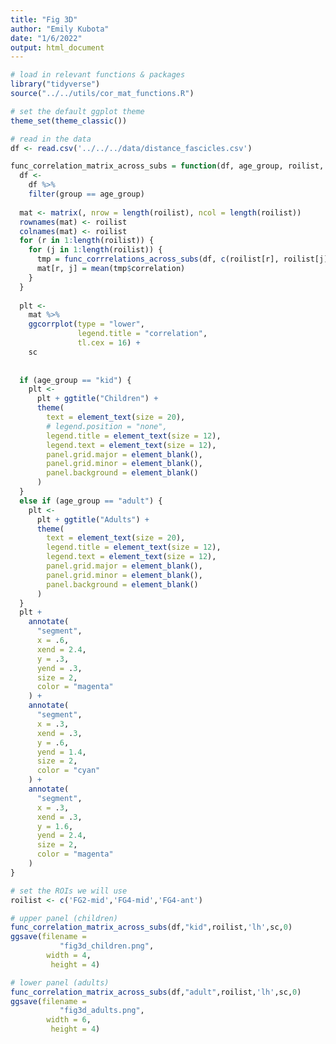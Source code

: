 ```yaml
---
title: "Fig 3D"
author: "Emily Kubota"
date: "1/6/2022"
output: html_document
---
```


```r
# load in relevant functions & packages 
library("tidyverse")
source("../../utils/cor_mat_functions.R")

# set the default ggplot theme 
theme_set(theme_classic())
```

```r
# read in the data 
df <- read.csv('../../../data/distance_fascicles.csv')
```

```r
func_correlation_matrix_across_subs = function(df, age_group, roilist, hemi, sc, endpoint) {
  df <-
    df %>%
    filter(group == age_group)
  
  mat <- matrix(, nrow = length(roilist), ncol = length(roilist))
  rownames(mat) <- roilist
  colnames(mat) <- roilist
  for (r in 1:length(roilist)) {
    for (j in 1:length(roilist)) {
      tmp = func_corrrelations_across_subs(df, c(roilist[r], roilist[j]), hemi, endpoint, age_group)
      mat[r, j] = mean(tmp$correlation)
    }
  }
  
  plt <-
    mat %>%
    ggcorrplot(type = "lower",
               legend.title = "correlation",
               tl.cex = 16) +
    sc
  
  
  if (age_group == "kid") {
    plt <-
      plt + ggtitle("Children") +
      theme(
        text = element_text(size = 20),
        # legend.position = "none",
        legend.title = element_text(size = 12),
        legend.text = element_text(size = 12),
        panel.grid.major = element_blank(),
        panel.grid.minor = element_blank(),
        panel.background = element_blank()
      )
  }
  else if (age_group == "adult") {
    plt <-
      plt + ggtitle("Adults") +
      theme(
        text = element_text(size = 20),
        legend.title = element_text(size = 12),
        legend.text = element_text(size = 12),
        panel.grid.major = element_blank(),
        panel.grid.minor = element_blank(),
        panel.background = element_blank()
      )
  }
  plt +
    annotate(
      "segment",
      x = .6,
      xend = 2.4,
      y = .3,
      yend = .3,
      size = 2,
      color = "magenta"
    ) +
    annotate(
      "segment",
      x = .3,
      xend = .3,
      y = .6,
      yend = 1.4,
      size = 2,
      color = "cyan"
    ) +
    annotate(
      "segment",
      x = .3,
      xend = .3,
      y = 1.6,
      yend = 2.4,
      size = 2,
      color = "magenta"
    )
}

```

```r
# set the ROIs we will use 
roilist <- c('FG2-mid','FG4-mid','FG4-ant')
```

```r
# upper panel (children)
func_correlation_matrix_across_subs(df,"kid",roilist,'lh',sc,0)
ggsave(filename = 
           "fig3d_children.png",
        width = 4,
         height = 4)
```

```r
# lower panel (adults)
func_correlation_matrix_across_subs(df,"adult",roilist,'lh',sc,0)
ggsave(filename = 
           "fig3d_adults.png",
        width = 6,
         height = 4)
```


